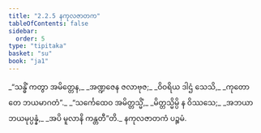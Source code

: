 ```yaml
---
title: "2.2.5 နကုလဇာတက"
tableOfContents: false
sidebar:
  order: 5
type: "tipitaka"
basket: "su"
book: "ja1"
---
```



<DynamicBreadcrumb />

<Division number="29" book="ja1" e="ch" v="22" p="41">

<Paragraph number="386" type="verses" book="ja1">
_“သန္ဓိံ ကတွာ အမိတ္တေန,_  
_အဏ္ဍဇေန ဇလာဗုဇ;_  
_ဝိဝရိယ ဒါဌံ သေသိ,_  
_ကုတော တေ ဘယမာဂတံ”._  

</Paragraph>

</Division>
<Division number="30" book="ja1" e="ch" v="22" p="41">

<Paragraph number="387" type="verses" book="ja1">
_“သင်္ကေထေဝ အမိတ္တသ္မိံ,_  
_မိတ္တသ္မိမ္ပိ န ဝိဿသေ;_  
_အဘယာ ဘယမုပ္ပန္နံ,_  
_အပိ မူလာနိ ကန္တတီ”တိ._  


</Paragraph>
</Division>

<Paragraph number="388" type="center" book="ja1">
နကုလဇာတကံ ပဉ္စမံ.
</Paragraph>